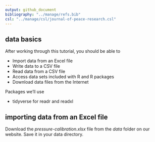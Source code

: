 ```yaml
---
output: github_document
bibliography: "../manage/refs.bib" 
csl: "../manage/csl/journal-of-peace-research.csl"
---
```


## data basics

After working through this tutorial, you should be able to 

- Import data from an Excel file 
- Write data to a CSV file 
- Read data from a CSV file 
- Access data sets included with R and R packages 
- Download data files from the Internet 

Packages we'll use 

- tidyverse for readr and readxl

## importing data from an Excel file 

Download the *pressure-calibration.xlsx* file from the *data* folder on our website. Save it in your data directory.
